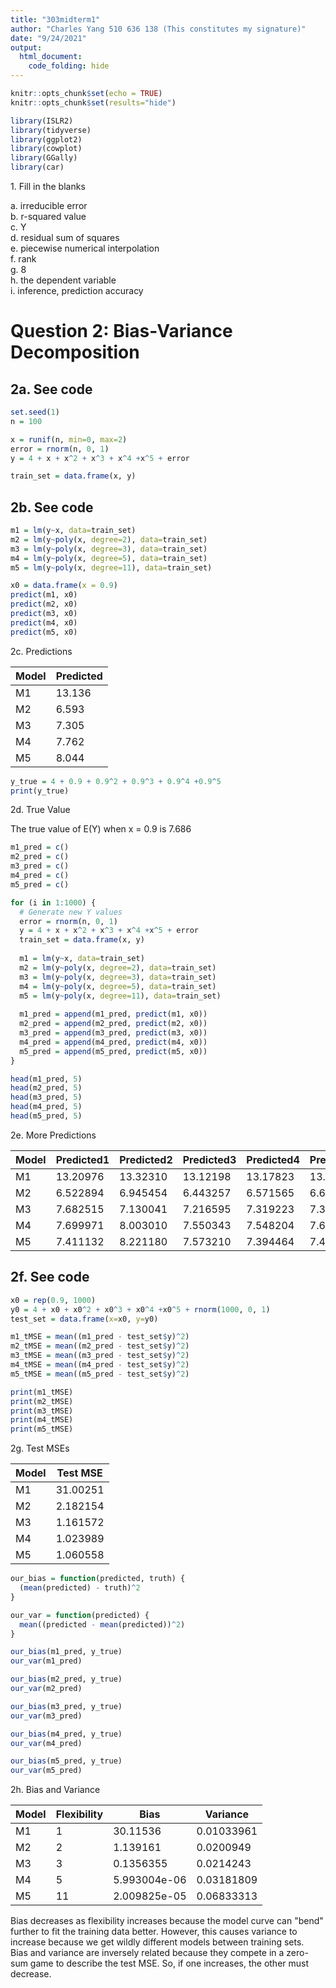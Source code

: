 ```yaml
---
title: "303midterm1"
author: "Charles Yang 510 636 138 (This constitutes my signature)"
date: "9/24/2021"
output:
  html_document:
    code_folding: hide
---
```


```r
knitr::opts_chunk$set(echo = TRUE)
knitr::opts_chunk$set(results="hide")

library(ISLR2)
library(tidyverse)
library(ggplot2)
library(cowplot)
library(GGally)
library(car)
```
<style type="text/css">
@import url("https://cdn.jsdelivr.net/npm/bulma@0.9.3/css/bulma.min.css");
</style>

```{=html}
<article class="message is-primary">
  <div class="message-header">
    <p>1. Fill in the blanks</p>
  </div>
  <div class="message-body">
    a. irreducible error <br>
    b. r-squared value <br>
    c. Y <br>
    d. residual sum of squares <br>
    e. piecewise numerical interpolation <br>
    f. rank <br>
    g. 8 <br>
    h. the dependent variable <br>
    i. inference, prediction accuracy <br>
  </div>
</article>
```

# Question 2: Bias-Variance Decomposition

## 2a. See code
```r
set.seed(1)
n = 100

x = runif(n, min=0, max=2)
error = rnorm(n, 0, 1)
y = 4 + x + x^2 + x^3 + x^4 +x^5 + error

train_set = data.frame(x, y)
```
## 2b. See code
```r
m1 = lm(y~x, data=train_set)
m2 = lm(y~poly(x, degree=2), data=train_set)
m3 = lm(y~poly(x, degree=3), data=train_set)
m4 = lm(y~poly(x, degree=5), data=train_set)
m5 = lm(y~poly(x, degree=11), data=train_set)
```
```r
x0 = data.frame(x = 0.9)
predict(m1, x0)
predict(m2, x0)
predict(m3, x0)
predict(m4, x0)
predict(m5, x0)
```
```{=html}
<article class="message is-primary">
  <div class="message-header">
    <p>2c. Predictions</p>
  </div>
  <div class="message-body">
    <table class="table">
      <thead>
        <tr>
          <th>Model</th> <th>Predicted</th>
        </tr>
      </thead>
      <tbody>
        <tr> <td>M1</td> <td>13.136</td> </tr>
        <tr> <td>M2</td> <td>6.593</td> </tr>
        <tr> <td>M3</td> <td>7.305</td> </tr>
        <tr> <td>M4</td> <td>7.762</td> </tr>
        <tr> <td>M5</td> <td>8.044</td> </tr>
      </tbody>
    </table>
  </div>
</article>
```

```r
y_true = 4 + 0.9 + 0.9^2 + 0.9^3 + 0.9^4 +0.9^5
print(y_true)
```
```{=html}
<article class="message is-primary">
  <div class="message-header">
    <p>2d. True Value</p>
  </div>
  <div class="message-body">
    The true value of E(Y) when x = 0.9 is 7.686
  </div>
</article>
```

```r
m1_pred = c()
m2_pred = c()
m3_pred = c()
m4_pred = c()
m5_pred = c()

for (i in 1:1000) {
  # Generate new Y values
  error = rnorm(n, 0, 1)
  y = 4 + x + x^2 + x^3 + x^4 +x^5 + error
  train_set = data.frame(x, y)
  
  m1 = lm(y~x, data=train_set)
  m2 = lm(y~poly(x, degree=2), data=train_set)
  m3 = lm(y~poly(x, degree=3), data=train_set)
  m4 = lm(y~poly(x, degree=5), data=train_set)
  m5 = lm(y~poly(x, degree=11), data=train_set)
  
  m1_pred = append(m1_pred, predict(m1, x0))
  m2_pred = append(m2_pred, predict(m2, x0))
  m3_pred = append(m3_pred, predict(m3, x0))
  m4_pred = append(m4_pred, predict(m4, x0))
  m5_pred = append(m5_pred, predict(m5, x0))
}

head(m1_pred, 5)
head(m2_pred, 5)
head(m3_pred, 5)
head(m4_pred, 5)
head(m5_pred, 5)
```
```{=html}
<article class="message is-primary">
  <div class="message-header">
    <p>2e. More Predictions</p>
  </div>
  <div class="message-body">
    <table class="table">
      <thead>
        <tr>
          <th>Model</th> <th>Predicted1</th> <th>Predicted2</th> <th>Predicted3</th> <th>Predicted4</th> <th>Predicted5</th>
        </tr>
      </thead>
      <tbody>
        <tr> <td>M1</td> <td>13.20976 </td> <td>13.32310 </td> <td>13.12198 </td> <td>13.17823 </td> <td>13.09776 </td> </tr>
        <tr> <td>M2</td> <td>6.522894 </td> <td>6.945454 </td> <td>6.443257 </td> <td>6.571565 </td> <td>6.648596</td> </tr>
        <tr> <td>M3</td> <td>7.682515 </td> <td>7.130041 </td> <td>7.216595 </td> <td>7.319223 </td> <td>7.305</td> </tr>
        <tr> <td>M4</td> <td>7.699971 </td> <td>8.003010 </td> <td>7.550343</td> <td>7.548204 </td> <td>7.603114 </td> </tr>
        <tr> <td>M5</td> <td>7.411132 </td> <td>8.221180 </td> <td>7.573210 </td> <td>7.394464 </td> <td>7.473157 </td> </tr>
      </tbody>
    </table>
  </div>
</article>
```

## 2f. See code
```r
x0 = rep(0.9, 1000)
y0 = 4 + x0 + x0^2 + x0^3 + x0^4 +x0^5 + rnorm(1000, 0, 1)
test_set = data.frame(x=x0, y=y0)

m1_tMSE = mean((m1_pred - test_set$y)^2)
m2_tMSE = mean((m2_pred - test_set$y)^2)
m3_tMSE = mean((m3_pred - test_set$y)^2)
m4_tMSE = mean((m4_pred - test_set$y)^2)
m5_tMSE = mean((m5_pred - test_set$y)^2)

print(m1_tMSE)
print(m2_tMSE)
print(m3_tMSE)
print(m4_tMSE)
print(m5_tMSE)
```
```{=html}
<article class="message is-primary">
  <div class="message-header">
    <p>2g. Test MSEs</p>
  </div>
  <div class="message-body">
    <table class="table">
      <thead>
        <tr>
          <th>Model</th> <th>Test MSE</th>
        </tr>
      </thead>
      <tbody>
        <tr> <td>M1</td> <td>31.00251</td> </tr>
        <tr> <td>M2</td> <td>2.182154</td> </tr>
        <tr> <td>M3</td> <td>1.161572</td> </tr>
        <tr> <td>M4</td> <td>1.023989</td> </tr>
        <tr> <td>M5</td> <td>1.060558</td> </tr>
      </tbody>
    </table>
  </div>
</article>
```

```r
our_bias = function(predicted, truth) {
  (mean(predicted) - truth)^2
}

our_var = function(predicted) {
  mean((predicted - mean(predicted))^2)
}

our_bias(m1_pred, y_true)
our_var(m1_pred)

our_bias(m2_pred, y_true)
our_var(m2_pred)

our_bias(m3_pred, y_true)
our_var(m3_pred)

our_bias(m4_pred, y_true)
our_var(m4_pred)

our_bias(m5_pred, y_true)
our_var(m5_pred)
```
```{=html}
<article class="message is-primary">
  <div class="message-header">
    <p>2h. Bias and Variance</p>
  </div>
  <div class="message-body">
    <table class="table">
      <thead>
        <tr>
          <th>Model</th> <th>Flexibility</th> <th>Bias</th> <th>Variance</th>
        </tr>
      </thead>
      <tbody>
        <tr> <td>M1</td> <td>1</td> <td>30.11536</td> <td>0.01033961</td> </tr>
        <tr> <td>M2</td> <td>2</td> <td>1.139161</td> <td>0.0200949</td> </tr>
        <tr> <td>M3</td> <td>3</td> <td>0.1356355</td> <td>0.0214243</td> </tr>
        <tr> <td>M4</td> <td>5</td> <td>5.993004e-06</td> <td>0.03181809</td> </tr>
        <tr> <td>M5</td> <td>11</td> <td>2.009825e-05</td> <td>0.06833313</td> </tr>
      </tbody>
    </table>
    
    Bias decreases as flexibility increases because the model curve can "bend" further to fit the training data better. However, this causes variance to increase because we get wildly different models between training sets. <br>
  Bias and variance are inversely related because they compete in a zero-sum game to describe the test MSE. So, if one increases, the other must decrease.
  </div> 
</article>
```
